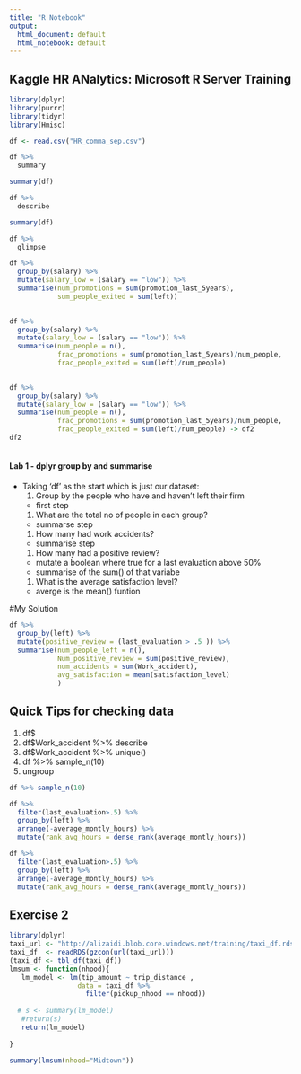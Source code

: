 ```yaml
---
title: "R Notebook"
output:
  html_document: default
  html_notebook: default
---
```

## Kaggle HR ANalytics: Microsoft R Server Training

```r
library(dplyr)
library(purrr)
library(tidyr)
library(Hmisc)
```
```r
df <- read.csv("HR_comma_sep.csv")

df %>%
  summary

summary(df)
```

```r
df %>% 
  describe

summary(df)
```

```r
df %>% 
  glimpse
```

  
```r
df %>%
  group_by(salary) %>% 
  mutate(salary_low = (salary == "low")) %>%
  summarise(num_promotions = sum(promotion_last_5years),
            sum_people_exited = sum(left))
  
```
```r

df %>%
  group_by(salary) %>% 
  mutate(salary_low = (salary == "low")) %>%
  summarise(num_people = n(),
            frac_promotions = sum(promotion_last_5years)/num_people,
            frac_people_exited = sum(left)/num_people)
  
```
```r

df %>%
  group_by(salary) %>% 
  mutate(salary_low = (salary == "low")) %>%
  summarise(num_people = n(),
            frac_promotions = sum(promotion_last_5years)/num_people,
            frac_people_exited = sum(left)/num_people) -> df2
df2
  
```
#### Lab 1 - dplyr group by and summarise
- Taking 'df' as the start which is just our dataset:
  1. Group by the people who have and haven't left their firm
    - first step
  1.  What are the total no of people in each group?
    - summarse step
  1. How many had work accidents? 
    - summarise step
  1. How many had a positive review?
    - mutate a  boolean where true for a last evaluation above 50%
    - summarise of the sum() of that variabe
  1. What is the average satisfaction level?
    - averge is the mean() funtion

#My Solution
```r
df %>% 
  group_by(left) %>% 
  mutate(positive_review = (last_evaluation > .5 )) %>% 
  summarise(num_people_left = n(),
            Num_positive_review = sum(positive_review),
            num_accidents = sum(Work_accident),
            avg_satisfaction = mean(satisfaction_level)
            )
```
## Quick Tips for checking data
1. df$
1. df$Work_accident %>%  describe
1. df$Work_accident %>%  unique()
1. df %>%  sample_n(10)
1. ungroup

```r
df %>% sample_n(10)
```

```r
df %>% 
  filter(last_evaluation>.5) %>% 
  group_by(left) %>% 
  arrange(-average_montly_hours) %>% 
  mutate(rank_avg_hours = dense_rank(average_montly_hours))
```
```r
df %>% 
  filter(last_evaluation>.5) %>% 
  group_by(left) %>% 
  arrange(-average_montly_hours) %>% 
  mutate(rank_avg_hours = dense_rank(average_montly_hours))
```
## Exercise 2 

```r
library(dplyr)
taxi_url <- "http://alizaidi.blob.core.windows.net/training/taxi_df.rds"
taxi_df  <- readRDS(gzcon(url(taxi_url)))
(taxi_df <- tbl_df(taxi_df))
lmsum <- function(nhood){
   lm_model <- lm(tip_amount ~ trip_distance , 
                 data = taxi_df %>% 
                   filter(pickup_nhood == nhood))
   
  # s <- summary(lm_model)
   #return(s) 
   return(lm_model)
   
}

summary(lmsum(nhood="Midtown"))
```

